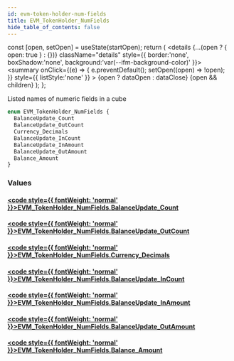 ```yaml
---
id: evm-token-holder-num-fields
title: EVM_TokenHolder_NumFields
hide_table_of_contents: false
---
```







  const [open, setOpen] = useState(startOpen);
  return (
    <details {...(open ? { open: true } : {})} className="details" style={{ border:'none', boxShadow:'none', background:'var(--ifm-background-color)' }}>
      <summary
        onClick={(e) => {
          e.preventDefault();
          setOpen((open) => !open);
        }}
        style={{ listStyle:'none' }}
      >
      {open ? dataOpen : dataClose}
      </summary>
      {open && children}
    </details>
  );
};




Listed names of numeric fields in a cube


```graphql
enum EVM_TokenHolder_NumFields {
  BalanceUpdate_Count
  BalanceUpdate_OutCount
  Currency_Decimals
  BalanceUpdate_InCount
  BalanceUpdate_InAmount
  BalanceUpdate_OutAmount
  Balance_Amount
}
```




### Values

#### [<code style={{ fontWeight: 'normal' }}>EVM_TokenHolder_NumFields.<b>BalanceUpdate_Count</b></code>](#) 
> 
> 

#### [<code style={{ fontWeight: 'normal' }}>EVM_TokenHolder_NumFields.<b>BalanceUpdate_OutCount</b></code>](#) 
> 
> 

#### [<code style={{ fontWeight: 'normal' }}>EVM_TokenHolder_NumFields.<b>Currency_Decimals</b></code>](#) 
> 
> 

#### [<code style={{ fontWeight: 'normal' }}>EVM_TokenHolder_NumFields.<b>BalanceUpdate_InCount</b></code>](#) 
> 
> 

#### [<code style={{ fontWeight: 'normal' }}>EVM_TokenHolder_NumFields.<b>BalanceUpdate_InAmount</b></code>](#) 
> 
> 

#### [<code style={{ fontWeight: 'normal' }}>EVM_TokenHolder_NumFields.<b>BalanceUpdate_OutAmount</b></code>](#) 
> 
> 

#### [<code style={{ fontWeight: 'normal' }}>EVM_TokenHolder_NumFields.<b>Balance_Amount</b></code>](#) 
> 
> 



